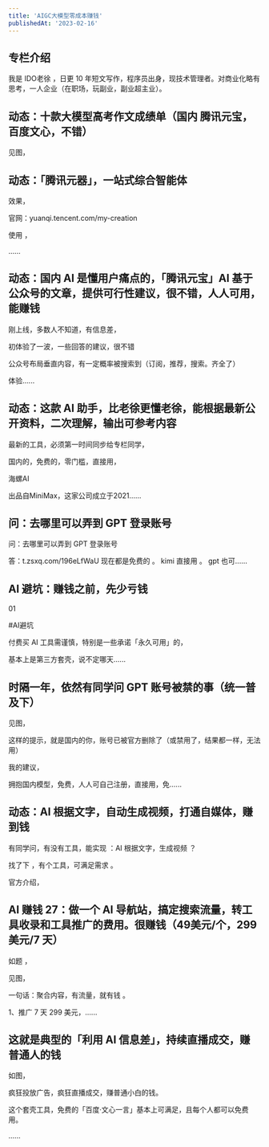 ```yaml
---
title: 'AIGC大模型零成本赚钱'
publishedAt: '2023-02-16'
---
```


## 专栏介绍

我是 IDO老徐 ，日更 10 年短文写作，程序员出身，现技术管理者。对商业化略有思考，一人企业（在职场，玩副业，副业超主业）。


## 动态：十款大模型高考作文成绩单（国内 腾讯元宝，百度文心，不错）
见图，

## 动态：「腾讯元器」，一站式综合智能体
效果，

官网：yuanqi.tencent.com/my-creation

使用 ，

......

## 动态：国内 AI 是懂用户痛点的，「腾讯元宝」AI 基于公众号的文章，提供可行性建议，很不错，人人可用，能赚钱
刚上线，多数人不知道，有信息差，

初体验了一波，一些回答的建议，很不错

公众号布局垂直内容，有一定概率被搜索到（订阅，推荐，搜索。齐全了）

体验......

## 动态：这款 AI 助手，比老徐更懂老徐，能根据最新公开资料，二次理解，输出可参考内容
最新的工具，必须第一时间同步给专栏同学，

国内的，免费的，零门槛，直接用，

海螺AI

出品自MiniMax，这家公司成立于2021......

## 问：去哪里可以弄到 GPT 登录账号
问：去哪里可以弄到 GPT 登录账号

答：t.zsxq.com/196eLfWaU 现在都是免费的 。 kimi 直接用 。 gpt 也可......

## AI 避坑：赚钱之前，先少亏钱
01 

#AI避坑 

付费买 AI 工具需谨慎，特别是一些承诺「永久可用」的，

基本上是第三方套壳，说不定哪天......

## 时隔一年，依然有同学问 GPT 账号被禁的事（统一普及下）
见图，

这样的提示，就是国内的你，账号已被官方删除了（或禁用了，结果都一样，无法用）

我的建议，

拥抱国内模型，免费，人人可自己注册，直接用，免......

## 动态：AI 根据文字，自动生成视频，打通自媒体，赚到钱
有同学问，有没有工具，能实现 ：AI 根据文字，生成视频 ？

找了下 ，有个工具，可满足需求 。

官方介绍，

## AI 赚钱 27：做一个 AI 导航站，搞定搜索流量，转工具收录和工具推广的费用。很赚钱（49美元/个，299美元/7 天）
如题 ，

见图，

一句话：聚合内容，有流量，就有钱 。

1、推广 7 天 299 美元，......

## 这就是典型的「利用 AI 信息差」，持续直播成交，赚普通人的钱
如图，

疯狂投放广告，疯狂直播成交，赚普通小白的钱。

这个套壳工具，免费的「百度·文心一言」基本上可满足，且每个人都可以免费用。

......

